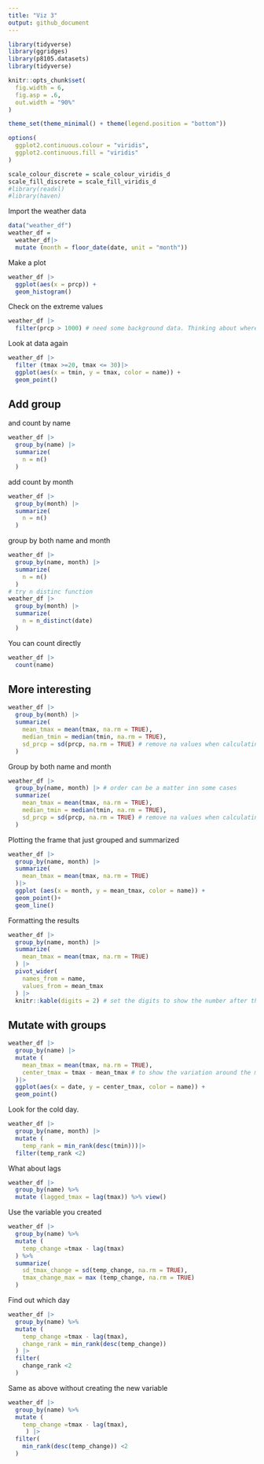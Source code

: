```yaml
---
title: "Viz 3"
output: github_document
---
```


```r
library(tidyverse)
library(ggridges)
library(p8105.datasets)
library(tidyverse)

knitr::opts_chunk$set(
  fig.width = 6,
  fig.asp = .6,
  out.width = "90%"
)

theme_set(theme_minimal() + theme(legend.position = "bottom"))

options(
  ggplot2.continuous.colour = "viridis",
  ggplot2.continuous.fill = "viridis"
)

scale_colour_discrete = scale_colour_viridis_d
scale_fill_discrete = scale_fill_viridis_d
#library(readxl)
#library(haven)
```

Import the weather data 
```r
data("weather_df")
weather_df =
  weather_df|>
  mutate (month = floor_date(date, unit = "month"))
```

Make a plot
```r
weather_df |>
  ggplot(aes(x = prcp)) + 
  geom_histogram()
```

Check on the extreme values
```r
weather_df |>
  filter(prcp > 1000) # need some background data. Thinking about where the values come from.
```

Look at data again
```r

weather_df |>
  filter (tmax >=20, tmax <= 30)|>
  ggplot(aes(x = tmin, y = tmax, color = name)) +
  geom_point() 
```

## Add group 
and count by name

```r
weather_df |>
  group_by(name) |>
  summarize(
    n = n()
  )
```
add count by month

```r
weather_df |>
  group_by(month) |>
  summarize(
    n = n()
  )
```

group by both name and month
```r
weather_df |>
  group_by(name, month) |>
  summarize(
    n = n()
  )
# try n distinc function
weather_df |>
  group_by(month) |>
  summarize(
    n = n_distinct(date)
  )
```

You can count directly
```r
weather_df |>
  count(name)
```

## More interesting
```r
weather_df |>
  group_by(month) |>
  summarize(
    mean_tmax = mean(tmax, na.rm = TRUE),
    median_tmin = median(tmin, na.rm = TRUE),
    sd_prcp = sd(prcp, na.rm = TRUE) # remove na values when calculating mean
  )
```
 Group by both name and month
```r
weather_df |>
  group_by(name, month) |> # order can be a matter inn some cases
  summarize(
    mean_tmax = mean(tmax, na.rm = TRUE),
    median_tmin = median(tmin, na.rm = TRUE),
    sd_prcp = sd(prcp, na.rm = TRUE) # remove na values when calculating mean
  )
``` 

Plotting the frame that just grouped and summarized

```r
weather_df |>
  group_by(name, month) |>
  summarize(
    mean_tmax = mean(tmax, na.rm = TRUE)
  )|>
  ggplot (aes(x = month, y = mean_tmax, color = name)) +
  geom_point()+
  geom_line()
```

Formatting the results
```r
weather_df |>
  group_by(name, month) |>
  summarize(
    mean_tmax = mean(tmax, na.rm = TRUE)
  ) |>
  pivot_wider(
    names_from = name,
    values_from = mean_tmax
  ) |>
  knitr::kable(digits = 2) # set the digits to show the number after the decimal point
```

## Mutate with groups
```r
weather_df |>
  group_by(name) |>
  mutate (
    mean_tmax = mean(tmax, na.rm = TRUE),
    center_tmax = tmax - mean_tmax # to show the variation around the mean
  )|>
  ggplot(aes(x = date, y = center_tmax, color = name)) +
  geom_point()
```
Look for the cold day.
```r
weather_df |>
  group_by(name, month) |>
  mutate (
    temp_rank = min_rank(desc(tmin)))|>
  filter(temp_rank <2)

```

What about lags

```r
weather_df |>
  group_by(name) %>% 
  mutate (lagged_tmax = lag(tmax)) %>% view()
```

Use the variable you created
```r
weather_df |>
  group_by(name) %>% 
  mutate (
    temp_change =tmax - lag(tmax)
  ) %>% 
  summarize(
    sd_tmax_change = sd(temp_change, na.rm = TRUE),
    tmax_change_max = max (temp_change, na.rm = TRUE)
  )
```
 Find out which day
```r
weather_df |>
  group_by(name) %>% 
  mutate (
    temp_change =tmax - lag(tmax),
    change_rank = min_rank(desc(temp_change))
  ) |>
  filter(
    change_rank <2
  )
```
Same as above without creating the new variable
```r
weather_df |>
  group_by(name) %>% 
  mutate (
    temp_change =tmax - lag(tmax),
     ) |>
  filter(
    min_rank(desc(temp_change)) <2
  )
```

